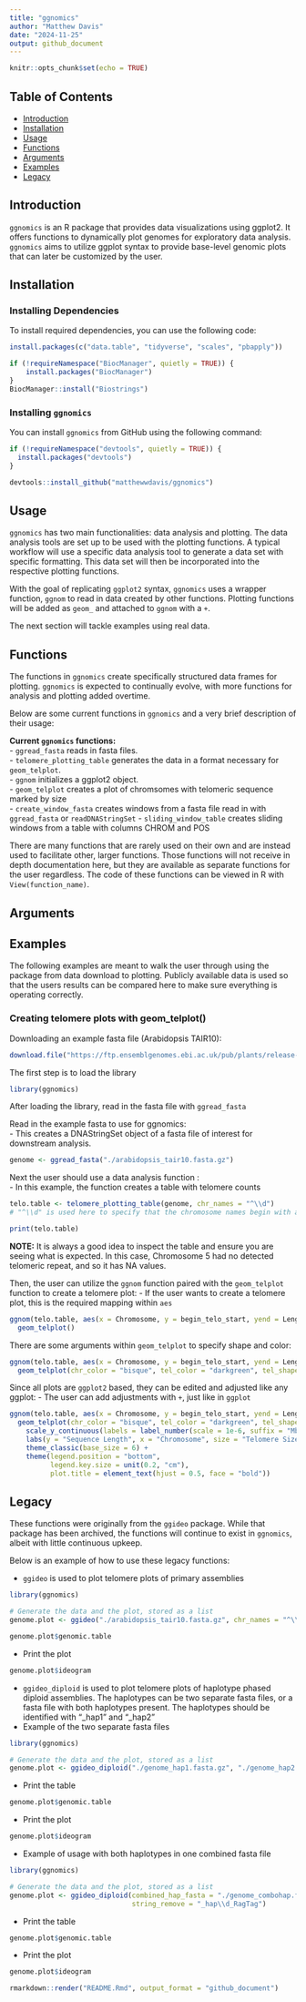 ```yaml
---
title: "ggnomics"
author: "Matthew Davis"
date: "2024-11-25"
output: github_document
---
```


```r
knitr::opts_chunk$set(echo = TRUE)
```

## Table of Contents

-   [Introduction](#introduction)
-   [Installation](#installation)
-   [Usage](#usage)
-   [Functions](#functions)
-   [Arguments](#arguments)
-   [Examples](#examples)
-   [Legacy](#legacy)

## Introduction {#introduction}

`ggnomics` is an R package that provides data visualizations using ggplot2. It offers functions to dynamically plot genomes for exploratory data analysis. `ggnomics` aims to utilize ggplot syntax to provide base-level genomic plots that can later be customized by the user.

## Installation {#installation}

### Installing Dependencies

To install required dependencies, you can use the following code:

```r
install.packages(c("data.table", "tidyverse", "scales", "pbapply"))

if (!requireNamespace("BiocManager", quietly = TRUE)) {
    install.packages("BiocManager")
}
BiocManager::install("Biostrings")
```

### Installing `ggnomics`

You can install `ggnomics` from GitHub using the following command:

```r
if (!requireNamespace("devtools", quietly = TRUE)) {
  install.packages("devtools")
}

devtools::install_github("matthewwdavis/ggnomics")
```

## Usage {#usage}

`ggnomics` has two main functionalities: data analysis and plotting. The data analysis tools are set up to be used with the plotting functions. A typical workflow will use a specific data analysis tool to generate a data set with specific formatting. This data set will then be incorporated into the respective plotting functions.

With the goal of replicating `ggplot2` syntax, `ggnomics` uses a wrapper function, `ggnom` to read in data created by other functions. Plotting functions will be added as `geom_` and attached to `ggnom` with a `+`.

The next section will tackle examples using real data.

## Functions {#functions}

The functions in `ggnomics` create specifically structured data frames for plotting. `ggnomics` is expected to continually evolve, with more functions for analysis and plotting added overtime.

Below are some current functions in `ggnomics` and a very brief description of their usage:

**Current `ggnomics` functions:**\
- `ggread_fasta` reads in fasta files.\
- `telomere_plotting_table` generates the data in a format necessary for `geom_telplot`.\
- `ggnom` initializes a ggplot2 object.\
- `geom_telplot` creates a plot of chromsomes with telomeric sequence marked by size\
- `create_window_fasta` creates windows from a fasta file read in with `ggread_fasta` or `readDNAStringSet` - `sliding_window_table` creates sliding windows from a table with columns CHROM and POS

There are many functions that are rarely used on their own and are instead used to facilitate other, larger functions. Those functions will not receive in depth documentation here, but they are available as separate functions for the user regardless. The code of these functions can be viewed in R with `View(function_name)`.

## Arguments {#arguments}

## Examples {#examples}

The following examples are meant to walk the user through using the package from data download to plotting. Publicly available data is used so that the users results can be compared here to make sure everything is operating correctly.

### Creating telomere plots with geom_telplot()

Downloading an example fasta file (Arabidopsis TAIR10):

```r
download.file("https://ftp.ensemblgenomes.ebi.ac.uk/pub/plants/release-60/fasta/arabidopsis_thaliana/dna/Arabidopsis_thaliana.TAIR10.dna.toplevel.fa.gz", destfile = "./arabidopsis_tair10.fasta.gz", mode = "wb")
```

The first step is to load the library

```r
library(ggnomics)
```

After loading the library, read in the fasta file with `ggread_fasta`

Read in the example fasta to use for ggnomics:\
- This creates a DNAStringSet object of a fasta file of interest for downstream analysis.

```r
genome <- ggread_fasta("./arabidopsis_tair10.fasta.gz")
```

Next the user should use a data analysis function :\
- In this example, the function creates a table with telomere counts

```r
telo.table <- telomere_plotting_table(genome, chr_names = "^\\d")
# "^\\d" is used here to specify that the chromosome names begin with a number, as we are not interested in plotting the plasmid genomes.

print(telo.table)
```

**NOTE:** It is always a good idea to inspect the table and ensure you are seeing what is expected. In this case, Chromosome 5 had no detected telomeric repeat, and so it has NA values.

Then, the user can utilize the `ggnom` function paired with the `geom_telplot` function to create a telomere plot: - If the user wants to create a telomere plot, this is the required mapping within `aes`

```r
ggnom(telo.table, aes(x = Chromosome, y = begin_telo_start, yend = Length)) +
  geom_telplot()
```

There are some arguments within `geom_telplot` to specify shape and color:

```r
ggnom(telo.table, aes(x = Chromosome, y = begin_telo_start, yend = Length)) +
  geom_telplot(chr_color = "bisque", tel_color = "darkgreen", tel_shape = 18)
```

Since all plots are `ggplot2` based, they can be edited and adjusted like any ggplot: - The user can add adjustments with `+`, just like in `ggplot`

```r
ggnom(telo.table, aes(x = Chromosome, y = begin_telo_start, yend = Length)) +
  geom_telplot(chr_color = "bisque", tel_color = "darkgreen", tel_shape = 18) +
    scale_y_continuous(labels = label_number(scale = 1e-6, suffix = "Mb")) +
    labs(y = "Sequence Length", x = "Chromosome", size = "Telomere Size", title = "ggnomics Telomere Plot") +
    theme_classic(base_size = 6) +
    theme(legend.position = "bottom",
          legend.key.size = unit(0.2, "cm"),
          plot.title = element_text(hjust = 0.5, face = "bold"))
```

## Legacy {#legacy}

These functions were originally from the `ggideo` package. While that package has been archived, the functions will continue to exist in `ggnomics`, albeit with little continuous upkeep.

Below is an example of how to use these legacy functions:

-   `ggideo` is used to plot telomere plots of primary assemblies

```r
library(ggnomics)

# Generate the data and the plot, stored as a list
genome.plot <- ggideo("./arabidopsis_tair10.fasta.gz", chr_names = "^\\d")
```

```r
genome.plot$genomic.table
```

- Print the plot
```r
genome.plot$ideogram
```


-   `ggideo_diploid` is used to plot telomere plots of haplotype phased diploid assemblies. The haplotypes can be two separate fasta files, or a fasta file with both haplotypes present. The haplotypes should be identified with "\_hap1" and "\_hap2"
-   Example of the two separate fasta files

```r
library(ggnomics)

# Generate the data and the plot, stored as a list
genome.plot <- ggideo_diploid("./genome_hap1.fasta.gz", "./genome_hap2.fasta.gz")
```

- Print the table

```r
genome.plot$genomic.table
```

- Print the plot

```r
genome.plot$ideogram
```

-   Example of usage with both haplotypes in one combined fasta file

```r
library(ggnomics)

# Generate the data and the plot, stored as a list
genome.plot <- ggideo_diploid(combined_hap_fasta = "./genome_combohap.fasta.gz",
                              string_remove = "_hap\\d_RagTag")
```

 -   Print the table

```r
genome.plot$genomic.table
```

-   Print the plot

```r
genome.plot$ideogram
```

```r
rmarkdown::render("README.Rmd", output_format = "github_document")
```

